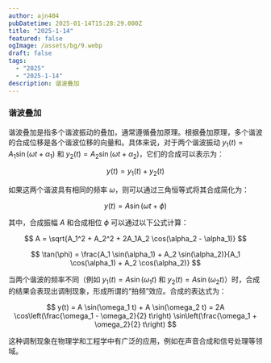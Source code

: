 ```yaml
---
author: ajn404
pubDatetime: 2025-01-14T15:28:29.000Z
title: "2025-1-14"
featured: false
ogImage: /assets/bg/9.webp
draft: false
tags:
  - "2025"
  - "2025-1-14"
description: 谐波叠加
---
```


### 谐波叠加

谐波叠加是指多个谐波振动的叠加，通常遵循叠加原理。根据叠加原理，多个谐波的合成位移是各个谐波位移的向量和。具体来说，对于两个谐波振动 $y_1(t) = A_1 \sin(\omega t + \alpha_1)$ 和 $y_2(t) = A_2 \sin(\omega t + \alpha_2)$，它们的合成可以表示为：

$$
y(t) = y_1(t) + y_2(t)
$$

如果这两个谐波具有相同的频率 $\omega$，则可以通过三角恒等式将其合成简化为：

$$
y(t) = A \sin(\omega t + \phi)
$$

其中，合成振幅 $A$ 和合成相位 $\phi$ 可以通过以下公式计算：

$$
A = \sqrt{A_1^2 + A_2^2 + 2A_1A_2 \cos(\alpha_2 - \alpha_1)}
$$

$$
\tan(\phi) = \frac{A_1 \sin(\alpha_1) + A_2 \sin(\alpha_2)}{A_1 \cos(\alpha_1) + A_2 \cos(\alpha_2)}
$$

当两个谐波的频率不同（例如 $y_1(t) = A \sin(\omega_1 t)$ 和 $y_2(t) = A \sin(\omega_2 t)$）时，合成的结果会表现出调制现象，形成所谓的“拍频”效应。合成的表达式为：

$$
y(t) = A \sin(\omega_1 t) + A \sin(\omega_2 t) = 2A \cos\left(\frac{\omega_1 - \omega_2}{2} t\right) \sin\left(\frac{\omega_1 + \omega_2}{2} t\right)
$$

这种调制现象在物理学和工程学中有广泛的应用，例如在声音合成和信号处理等领域。


<ShaderTemplateUrl
  width="30"
  height="30"
  fragmentShaderPath="/assets/glsl/bookOfShader/demo/wave.frag"
  client:only="react"
/>
